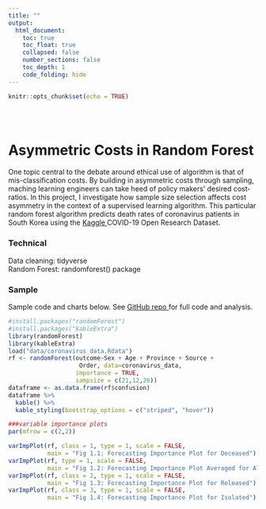```yaml
---
title: ""
output:
  html_document:
    toc: true
    toc_float: true
    collapsed: false
    number_sections: false
    toc_depth: 1
    code_folding: hide
---
```


```r
knitr::opts_chunk$set(echo = TRUE)
```

<style type="text/css">
.title {
  display: none;
}

#getting-started img {
  margin-right: 1px;
}

</style>

<div class="row" style="padding-top: 30px;">
<div class="col-sm-6">

# Asymmetric Costs in Random Forest

One topic central to the debate around ethical use of algorithm is that of mis-classification costs. By building in asymmetric costs through sampling, maching learning engineers can take heed of policy makers' desired cost-ratios. In this project, I investigate how sample size selection affects cost asymmetry in the context of a supervised learning algorithm. This particular random forest algorithm predicts death rates of coronavirus patients in South Korea using the <a href = "https://www.kaggle.com/allen-institute-for-ai/CORD-19-research-challenge/" target = "_blank"> Kaggle </a>COVID-19 Open Research Dataset.


### Technical

Data cleaning: tidyverse </br>
Random Forest: randomforest() package

### Sample

Sample code and charts below. See <a href = "https://github.com/katjanewilson/COVID-19-Random-Forest.git" target = "_blank"> GitHub repo </a> for full code and analysis.

```r
#install.packages("randomForest")
#install.packages("kableExtra")
library(randomForest)
library(kableExtra)
load("data/coronavirus_data.Rdata")
rf <- randomForest(outcome~Sex + Age + Province + Source +
                    Order, data=coronavirus_data,
                   importance = TRUE,
                   sampsize = c(21,12,26))
dataframe <- as.data.frame(rf$confusion)
dataframe %>%
  kable() %>%
  kable_styling(bootstrap_options = c("striped", "hover"))

###variable importance plots
par(mfrow = c(2,2))

varImpPlot(rf, class = 1, type = 1, scale = FALSE, 
           main = "Fig 1.1: Forecasting Importance Plot for Deceased")
varImpPlot(rf, type = 1, scale = FALSE, 
           main = "Fig 1.2: Forecasting Importance Plot Averaged for All")
varImpPlot(rf, class = 2, type = 1, scale = FALSE, 
           main = "Fig 1.3: Forecasting Importance Plot for Released")
varImpPlot(rf, class = 3, type = 1, scale = FALSE, 
           main = "Fig 1.4: Forecasting Importance Plot for Isolated")

```


